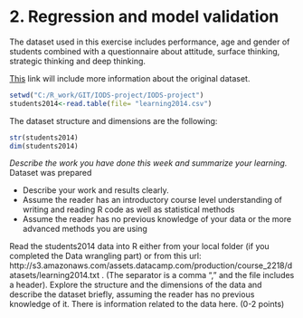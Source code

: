 # 2. Regression and model validation

The dataset used in this exercise includes performance, age and gender of students combined with a questionnaire about attitude, surface thinking, strategic thinking and deep thinking.

[This](http://www.helsinki.fi/~kvehkala/JYTmooc/JYTOPKYS3-meta.txt) link will include more information about the original dataset.

```r
setwd("C:/R_work/GIT/IODS-project/IODS-project")
students2014<-read.table(file= "learning2014.csv")
```
The dataset structure and dimensions are the following:
```r
str(students2014)
dim(students2014)
```





*Describe the work you have done this week and summarize your learning.*
Dataset was prepared

- Describe your work and results clearly. 
- Assume the reader has an introductory course level understanding of writing and reading R code as well as statistical methods
- Assume the reader has no previous knowledge of your data or the more advanced methods you are using  



Read the students2014 data into R either from your local folder (if you completed the Data wrangling part) or from this url: http://s3.amazonaws.com/assets.datacamp.com/production/course_2218/datasets/learning2014.txt . (The separator is a comma "," and the file includes a header). Explore the structure and the dimensions of the data and describe the dataset briefly, assuming the reader has no previous knowledge of it. There is information related to the data here. (0-2 points)